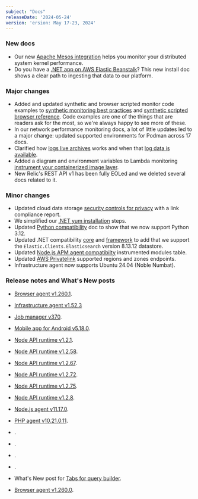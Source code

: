 ```yaml
---
subject: "Docs"
releaseDate: '2024-05-24'
version: 'ersion: May 17-23, 2024'
---
```


### New docs

* Our new [Apache Mesos integration](/docs/infrastructure/host-integrations/host-integrations-list/apache-mesos-integration) helps you monitor your distributed system kernel performance.
* Do you have a [.NET app on AWS Elastic Beanstalk](/docs/apm/agents/net-agent/install-guides/install-net-agent-on-aws-elastic-beanstalk)? This new install doc shows a clear path to ingesting that data to our platform.

### Major changes

* Added and updated synthetic and browser scripted monitor code examples to [synthetic monitoring best practices](/docs/new-relic-solutions/best-practices-guides/full-stack-observability/synthetic-monitoring-best-practices-guide) and [synthetic scripted browser reference](/docs/synthetics/synthetic-monitoring/scripting-monitors/synthetic-scripted-browser-reference-monitor-versions-chrome-100). Code examples are one of the things that are readers ask for the most, so we're always happy to see more of these.
* In our network performance monitoring docs, a lot of little updates led to a major change: updated supported environments for Podman across 17 docs.
* Clarified how [logs live archives](/docs/logs/get-started/live-archives) works and when that [log data is available](/docs/logs/get-started/live-archives-billing).
* Added a diagram and environment variables to Lambda monitoring [instrument your containerized image layer](/docs/serverless-function-monitoring/aws-lambda-monitoring/enable-lambda-monitoring/containerized-images/).
* New Relic's REST API v1 has been fully EOLed and we deleted several docs related to it.  

### Minor changes

* Updated cloud data storage [security controls for privacy](/docs/security/security-privacy/data-privacy/security-controls-privacy/#cloud-data-storage) with a link compliance report.
* We simplified our [.NET yum installation](/install/dotnet/installation/linuxInstall2/#yum) steps.
* Updated [Python compatibility](/docs/apm/agents/python-agent/getting-started/compatibility-requirements-python-agent/#basic) doc to show that we now support Python 3.12.
* Updated .NET compatibility [core](/docs/apm/agents/net-agent/getting-started/net-agent-compatibility-requirements-net-core/#database) and [framework](/docs/apm/agents/net-agent/getting-started/net-agent-compatibility-requirements-net-framework/#database) to add that we support the `Elastic.Clients.Elasticsearch` version 8.13.12 datastore.
* Updated [Node.js APM agent compatibilty](/docs/apm/agents/nodejs-agent/getting-started/compatibility-requirements-nodejs-agent) instrumented modules table.
* Updated [AWS Privatelink](/docs/data-apis/custom-data/aws-privatelink) supported regions and zones endpoints.
* Infrastructure agent now supports Ubuntu 24.04 (Noble Numbat).


### Release notes and What's New posts

* [Browser agent v1.260.1](/docs/release-notes/new-relic-browser-release-notes/browser-agent-release-notes/browser-agent-v1.260.1).
* [Infrastructure agent v1.52.3](/docs/release-notes/infrastructure-release-notes/infrastructure-agent-release-notes/new-relic-infrastructure-agent-1523)
* [Job manager v370](/docs/release-notes/synthetics-release-notes/job-manager-release-notes/job-manager-release-370).
* [Mobile app for Android v5.18.0](/docs/release-notes/mobile-apps-release-notes/new-relic-android-release-notes/new-relic-android-5180).
* [Node API runtime v1.2.1](/docs/release-notes/synthetics-release-notes/node-api-runtime-release-notes/node-api-runtime-1.2.1).
* [Node API runtime v1.2.58](/docs/release-notes/synthetics-release-notes/node-api-runtime-release-notes/node-api-runtime-1.2.58).
* [Node API runtime v1.2.67](/docs/release-notes/synthetics-release-notes/node-api-runtime-release-notes/node-api-runtime-1.2.67).
* [Node API runtime v1.2.72](/docs/release-notes/synthetics-release-notes/node-api-runtime-release-notes/node-api-runtime-1.2.72).
* [Node API runtime v1.2.75](/docs/release-notes/synthetics-release-notes/node-api-runtime-release-notes/node-api-runtime-1.2.75).
* [Node API runtime v1.2.8](/docs/release-notes/synthetics-release-notes/node-api-runtime-release-notes/node-api-runtime-1.2.8).
* [Node.js agent v11.17.0](/docs/release-notes/agent-release-notes/nodejs-release-notes/node-agent-11-17-0).
* [PHP agent v10.21.0.11](/docs/release-notes/agent-release-notes/php-release-notes/php-agent-10-21-0-11).
* []().
* []().
* []().
* []().




* What's New post for [Tabs for query builder](/whats-new/2024/05/whats-new-05-16-query-tabs).
* [Browser agent v1.260.0](/docs/release-notes/new-relic-browser-release-notes/browser-agent-release-notes/browser-agent-v1.260.0).
















